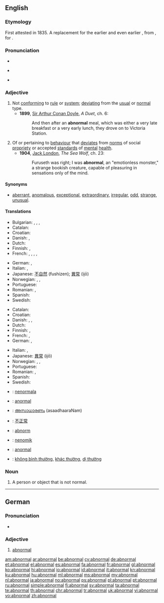 ==English==

===Etymology===
First attested in 1835. A replacement for the earlier {{term|anormal}} and even earlier {{term|abnormous}}, from {{etyl|fro}} {{term|anormal|lang=fro}}, {{etyl|LL.}} {{term|anormalus|lang=la}} for {{etyl|grc}} {{term|ἀνώμαλος|sc=polytonic|tr=anōmalos||uneven, unequal}}.

===Pronunciation===
* {{audio|en-us-abnormal.ogg|Audio (US)}}
* {{a|US}} {{IPA|/æb.ˈnɔɹ.məl/}}
* {{rhymes|ɔː(r)məl}}

===Adjective===
{{en-adj}}

# Not [[conform]]ing to [[rule]] or [[system]]; [[deviating]] from the [[usual]] or [[normal]] type.
#* '''1899''', [[w:Arthur Conan Doyle|Sir Arthur Conan Doyle]], ''A Duet'', ch. 6:
#*: And then after an '''abnormal''' meal, which was either a very late breakfast or a very early lunch, they drove on to Victoria Station.
# Of or pertaining to [[behaviour]] that [[deviate]]s from [[norm]]s of social [[propriety]] or accepted [[standard]]s of [[mental]] [[health]].
#* '''1904''', [[w:Jack London|Jack London]], ''The Sea Wolf'', ch. 23:
#*: Furuseth was right; I was '''abnormal''', an "emotionless monster," a strange bookish creature, capable of pleasuring in sensations only of the mind.

====Synonyms====
* {{sense|not conforming to rule or system; deviating from type}} [[aberrant]], [[anomalous]], [[exceptional]], [[extraordinary]], [[irregular]], [[odd]], [[strange]], [[unusual]].

====Translations====
{{trans-top|not conforming to rule or system}}
* Bulgarian: {{t+|bg|неправилен}}, {{t+|bg|необичаен}}, {{t+|bg|ненормален}}, {{t+|bg|противоестествен}}
* Catalan: {{t|ca|anormal}}
* Croatian: {{t-|hr|abnormalan|alt=ȁbnormālan}}
* Danish: {{t|da|unormal}}, {{t|da|abnorm}}
* Dutch: {{t+|nl|abnormaal}}
* Finnish: {{t-|fi|epänormaali}}, {{t+|fi|poikkeava}}
* French: {{t|fr|inhabituel|m}}, {{t|fr|inhabituelle|f}}, {{t|fr|hors norme}}, {{t|fr|exceptionnel|m}}, {{t|fr|exceptionnelle|f}}
{{trans-mid}}
* German: {{t-|de|unnormal}}, {{t+|de|ungewöhnlich}}
* Italian: {{t-|it|anormale}}, {{t+|it|anomalo}}
* Japanese: [[不自然]] (fushizen); [[異常]] (ijō)
* Norwegian: {{t|no|abnorm}}, {{t|no|anormal}}, {{t|no|unormal}}
* Portuguese: {{t|pt|anormal}}
* Romanian: {{t+|ro|anormal|m|n}}, {{t|ro|nenormal|m|n}}
* Spanish: {{t+|es|anormal}}
* Swedish: {{t+|sv|onormal}}
{{trans-bottom}}

{{trans-top|of or pertaining to behaviour that deviates from norms}}
* Catalan: {{t|ca|anormal}}
* Croatian: {{t-|hr|abnormalan|alt=ȁbnormālan}}
* Danish: {{t|da|unormal}}, {{t|da|anormal}}, {{t|da|abnorm}}
* Dutch: {{t+|nl|abnormaal}}
* Finnish: {{t-|fi|epänormaali}}, {{t+|fi|poikkeava}}
* French: {{t|fr|anormal|m}}, {{t|fr|anormale|f}}
* German: {{t-|de|anormal}}, {{t+|de|abnormal}}
{{trans-mid}}
* Italian: {{t-|it|anormale}}, {{t+|it|anomalo}}
* Japanese: [[異常]] (ijō)
* Norwegian: {{t|no|abnorm}}, {{t|no|anormal}}, {{t|no|unormal}}
* Portuguese: {{t|pt|anormal}}
* Romanian: {{t|ro|anormal|m|n}}, {{t|ro|nenormal|m|n}}
* Spanish: {{t+|es|anormal}}
* Swedish: {{t+|sv|abnorm}}
{{trans-bottom}}

{{checktrans-top}}
* {{ttbc|eo}}: [[nenormala]]
* {{ttbc|ia}}: [[anormal]]
* {{ttbc|ml}}: [[അസാധാരണം]] (asaadhaaraNam)
* {{ttbc|cmn}}: [[不正常]]
{{checktrans-mid}}
* {{ttbc|sv}}: [[abnorm]]
* {{ttbc|vo}}: [[nenomik]]
* {{ttbc|tr}}: [[anormal]]
* {{ttbc|vi}}: [[không bình thường]], [[khác thường]], [[dị thường]]
{{checktrans-bottom}}

===Noun===
{{en-noun}}

# A person or object that is not normal.

----

==German==

===Pronunciation===
* {{audio|De-abnormal.ogg|Audio}}

===Adjective===
{{de-adj|comparative=abnormaler|superlative=abnormalsten}}

# [[#English|abnormal]]

[[am:abnormal]]
[[ar:abnormal]]
[[be:abnormal]]
[[cy:abnormal]]
[[de:abnormal]]
[[et:abnormal]]
[[el:abnormal]]
[[es:abnormal]]
[[fa:abnormal]]
[[fr:abnormal]]
[[gl:abnormal]]
[[ko:abnormal]]
[[hi:abnormal]]
[[io:abnormal]]
[[id:abnormal]]
[[it:abnormal]]
[[kn:abnormal]]
[[ku:abnormal]]
[[hu:abnormal]]
[[ml:abnormal]]
[[ms:abnormal]]
[[my:abnormal]]
[[nl:abnormal]]
[[ja:abnormal]]
[[no:abnormal]]
[[ps:abnormal]]
[[pl:abnormal]]
[[pt:abnormal]]
[[ru:abnormal]]
[[simple:abnormal]]
[[fi:abnormal]]
[[sv:abnormal]]
[[ta:abnormal]]
[[te:abnormal]]
[[th:abnormal]]
[[chr:abnormal]]
[[tr:abnormal]]
[[uk:abnormal]]
[[vi:abnormal]]
[[vo:abnormal]]
[[zh:abnormal]]